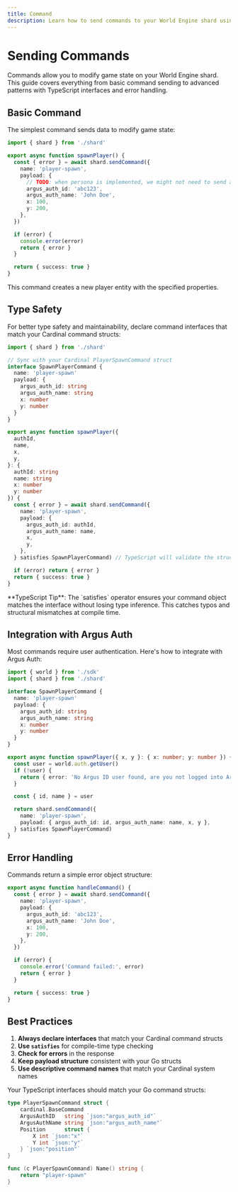 ```yaml
---
title: Command
description: Learn how to send commands to your World Engine shard using the Argus Labs SDK
---
```


# Sending Commands

Commands allow you to modify game state on your World Engine shard. This guide covers everything from basic command sending to advanced patterns with TypeScript interfaces and error handling.

## Basic Command

The simplest command sends data to modify game state:

```typescript Basic Command
import { shard } from './shard'

export async function spawnPlayer() {
  const { error } = await shard.sendCommand({
    name: 'player-spawn',
    payload: {
      // TODO: when persona is implemented, we might not need to send auth id and name
      argus_auth_id: 'abc123',
      argus_auth_name: 'John Doe',
      x: 100,
      y: 200,
    },
  })

  if (error) {
    console.error(error)
    return { error }
  }

  return { success: true }
}
```

This command creates a new player entity with the specified properties.

## Type Safety

For better type safety and maintainability, declare command interfaces that match your Cardinal command structs:

```typescript Type Safety
import { shard } from './shard'

// Sync with your Cardinal PlayerSpawnCommand struct
interface SpawnPlayerCommand {
  name: 'player-spawn'
  payload: {
    argus_auth_id: string
    argus_auth_name: string
    x: number
    y: number
  }
}

export async function spawnPlayer({
  authId,
  name,
  x,
  y,
}: {
  authId: string
  name: string
  x: number
  y: number
}) {
  const { error } = await shard.sendCommand({
    name: 'player-spawn',
    payload: {
      argus_auth_id: authId,
      argus_auth_name: name,
      x,
      y,
    },
  } satisfies SpawnPlayerCommand) // TypeScript will validate the structure

  if (error) return { error }
  return { success: true }
}
```

<Note>
  **TypeScript Tip**: The `satisfies` operator ensures your command object matches the interface
  without losing type inference. This catches typos and structural mismatches at compile time.
</Note>

## Integration with Argus Auth

Most commands require user authentication. Here's how to integrate with Argus Auth:

```typescript With Argus Auth
import { world } from './sdk'
import { shard } from './shard'

interface SpawnPlayerCommand {
  name: 'player-spawn'
  payload: {
    argus_auth_id: string
    argus_auth_name: string
    x: number
    y: number
  }
}

export async function spawnPlayer({ x, y }: { x: number; y: number }) {
  const user = world.auth.getUser()
  if (!user) {
    return { error: 'No Argus ID user found, are you not logged into Argus ID?' }
  }

  const { id, name } = user

  return shard.sendCommand({
    name: 'player-spawn',
    payload: { argus_auth_id: id, argus_auth_name: name, x, y },
  } satisfies SpawnPlayerCommand)
}
```

## Error Handling

Commands return a simple error object structure:

```typescript Error Handling
export async function handleCommand() {
  const { error } = await shard.sendCommand({
    name: 'player-spawn',
    payload: {
      argus_auth_id: 'abc123',
      argus_auth_name: 'John Doe',
      x: 100,
      y: 200,
    },
  })

  if (error) {
    console.error('Command failed:', error)
    return { error }
  }

  return { success: true }
}
```

## Best Practices

1. **Always declare interfaces** that match your Cardinal command structs
2. **Use `satisfies`** for compile-time type checking
3. **Check for errors** in the response
4. **Keep payload structure** consistent with your Go structs
5. **Use descriptive command names** that match your Cardinal system names

<Accordion title="Cardinal Command Struct Example">

Your TypeScript interfaces should match your Go command structs:

```go Cardinal Command Struct Example
type PlayerSpawnCommand struct {
    cardinal.BaseCommand
    ArgusAuthID   string `json:"argus_auth_id"`
    ArgusAuthName string `json:"argus_auth_name"`
    Position      struct {
        X int `json:"x"`
        Y int `json:"y"`
    } `json:"position"`
}

func (c PlayerSpawnCommand) Name() string {
    return "player-spawn"
}
```

</Accordion>
